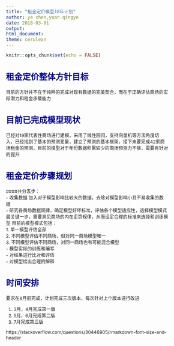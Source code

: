 ```yaml
---
title: "租金定价模型18年计划"
author: ye chen,yuan qingye
date: 2018-03-01
output: 
html_document:
theme: cerulean
---
```

<style type="text/css">

body{ /* Normal  */
      font-size: 12px;
  }
td {  /* Table  */
  font-size: 8px;
}
h1.title {
  font-size: 38px;
  color: DarkRed;
}
h1 { /* Header 1 */
  font-size: 28px;
  color: DarkBlue;
}
h2 { /* Header 2 */
    font-size: 22px;
  color: DarkBlue;
}
h4 { /* Header 4 */
  font-size: 18px;
  font-family: "Times New Roman", Times, serif;
  color: DarkBlue;
}
code.r{ /* Code block */
    font-size: 12px;
}
pre { /* Code block - determines code spacing between lines */
    font-size: 14px;
}
</style>

```r
knitr::opts_chunk$set(echo = FALSE)
```
## 租金定价整体方针目标
目前的方针并不在于纯粹的完成对现有数据的完美契合，而在于正确评估商场的实际潜力和租金承载能力

## 目前已完成模型现状
已经对19家代表性商场进行建模，采用了线性回归，支持向量机等方法角度切入，已经找到了基本的预测变量，建立了预测的基本框架，接下来要完成42家商场租金的预测，目前的模型对于年份数据积累较少的商场预测力不够，需要有针对的提升


## 租金定价步骤规划
####共分五步：    
- 收集数据
加入对于模型影响比较大的数据，去除对模型影响小且不易收集的数据   
- 研究各商场数据规律，确定模型好坏标准，评估各个模型适应性，选择模型模式    
最关键一步，需要洞见商场的内在走势规律，从而设定合理的标准来选择和训练模型
目前的模型模式包括：    
    1. 单一模型评估全部    
    2. 不同模型评估不同商场，但对同一商场模型唯一    
    3. 不同模型评估不同商场，对同一商场也有可能混合模型    
- 模型实际的训练和编写    
- 对结果进行比对和评估    
- 对模型给出合理的解释    

## 时间安排

要求在8月前完成，计划完成三次版本，每次针对上个版本进行改进

1. 3月，4月完成第一版
2. 5月，6月完成第二版
3. 7月完成第三版

https://stackoverflow.com/questions/30446905/rmarkdown-font-size-and-header